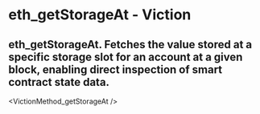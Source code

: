 # eth_getStorageAt - Viction

## eth_getStorageAt. Fetches the value stored at a specific storage slot for an account at a given block, enabling direct inspection of smart contract state data.


<VictionMethod_getStorageAt />
